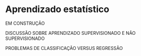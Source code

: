 # Aprendizado estatístico

EM CONSTRUÇÃO

DISCUSSÃO SOBRE APRENDIZADO SUPERVISIONADO E NÃO SUPERVISIONADO

PROBLEMAS DE CLASSIFICAÇÃO VERSUS REGRESSÃO

